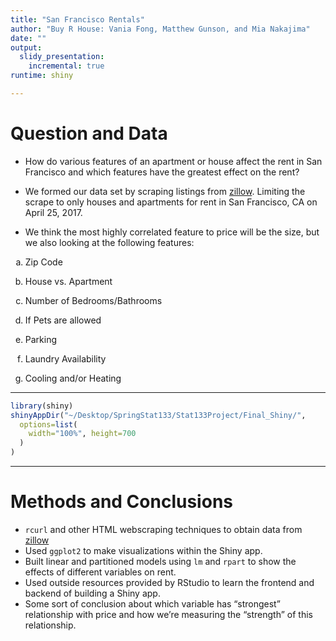 ```yaml
---
title: "San Francisco Rentals"
author: "Buy R House: Vania Fong, Matthew Gunson, and Mia Nakajima"
date: ""
output: 
  slidy_presentation:
    incremental: true
runtime: shiny

---
```


# Question and Data

- How do various features of an apartment or house affect the rent in San Francisco and which features have the greatest effect on the rent?

- We formed our data set by scraping listings from [zillow](www.zillow.com).
Limiting the scrape to only houses and apartments for rent in San Francisco, CA on April 25, 2017.

- We think the most highly correlated feature to price will be the size, but we also looking at the following features:

a) Zip Code

b) House vs. Apartment

c) Number of Bedrooms/Bathrooms

d) If Pets are allowed

e) Parking

f) Laundry Availability

g) Cooling and/or Heating

---

```r
library(shiny)
shinyAppDir("~/Desktop/SpringStat133/Stat133Project/Final_Shiny/",
  options=list(
    width="100%", height=700
  )
)
```

---

# Methods and Conclusions

- `rcurl` and other HTML webscraping techniques to obtain data from [zillow](www.zillow.com) 
- Used `ggplot2` to make visualizations within the Shiny app.
- Built linear and partitioned models using `lm` and `rpart` to show the effects of different variables on rent.
- Used outside resources provided by RStudio to learn the frontend and backend of building a Shiny app. 
- Some sort of conclusion about which variable has "strongest" relationship with price and how we're measuring the "strength" of this relationship.
